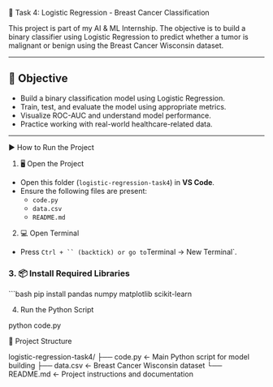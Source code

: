  🧠 Task 4: Logistic Regression - Breast Cancer Classification

This project is part of my AI & ML Internship. The objective is to build a binary classifier using Logistic Regression to predict whether a tumor is malignant or benign using the Breast Cancer Wisconsin dataset.

---

## 🎯 Objective

- Build a binary classification model using Logistic Regression.
- Train, test, and evaluate the model using appropriate metrics.
- Visualize ROC-AUC and understand model performance.
- Practice working with real-world healthcare-related data.

---

 ▶️ How to Run the Project

 1. 🖥️ Open the Project

- Open this folder (`logistic-regression-task4`) in **VS Code**.
- Ensure the following files are present:
  - `code.py`
  - `data.csv`
  - `README.md`

 2. 💻 Open Terminal

- Press `Ctrl + `` (backtick) or go to `Terminal → New Terminal`.

### 3. 📦 Install Required Libraries

```bash
pip install pandas numpy matplotlib scikit-learn

4. Run the Python Script

python code.py

📁 Project Structure

logistic-regression-task4/
├── code.py          ← Main Python script for model building
├── data.csv         ← Breast Cancer Wisconsin dataset
└── README.md        ← Project instructions and documentation